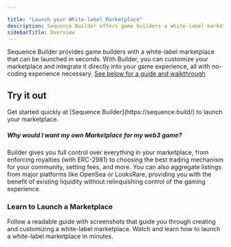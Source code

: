 ```yaml
---

title: "Launch your White-label Marketplace"
description: Sequence Builder offers game builders a white-label marketplace that can be easily customized and integrated into their game experience without any coding experience needed.
sidebarTitle: Overview
---
```




Sequence Builder provides game builders with a white-label marketplace that can be launched in seconds. With Builder, you can customize your marketplace and integrate it directly into your game experience, all with no-coding experience necessary. [See below for a guide and walkthrough](/solutions/marketplaces/white-label-marketplace/overview#learn-to-launch-a-marketplace)

## Try it out

<Note>
Get started quickly at [Sequence Builder](https://sequence.build/) to launch your marketplace.
</Note>

##### Why would I want my own Marketplace for my web3 game?

Builder gives you full control over everything in your marketplace, from enforcing royalties (with ERC-2981) to
choosing the best trading mechanism for your community, setting fees, and more.
You can also aggregate listings from major platforms like OpenSea or LooksRare, providing you with the benefit of existing liquidity without relinquishing control of the gaming experience.

### Learn to Launch a Marketplace

<CardGroup cols={2}>
  <Card title="8-step Readable Guide" icon="book-open" href="/solutions/marketplaces/white-label-marketplace/guide">
    Follow a readable guide with screenshots that guide you through creating and customizing a white-label marketplace.
  </Card>
  <Card title="Video Walkthrough" icon="video" href="/solutions/marketplaces/white-label-marketplace/video-walkthrough">
    Watch and learn how to launch a white-label marketplace in minutes.
  </Card>
</CardGroup>